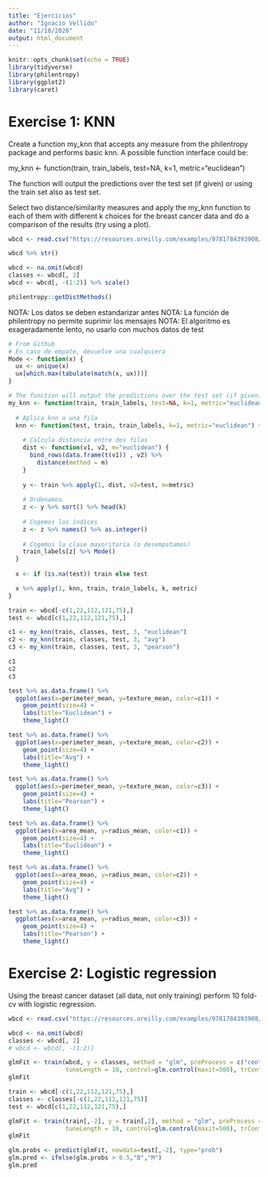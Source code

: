 ```yaml
---
title: "Ejercicios"
author: "Ignacio Vellido"
date: "11/18/2020"
output: html_document
---
```


```r
knitr::opts_chunk$set(echo = TRUE)
library(tidyverse)
library(philentropy)
library(ggplot2)
library(caret)
```

# Exercise 1: KNN

Create a function my_knn that accepts any measure from the philentropy package and performs basic knn. A possible function interface could be:

my_knn <- function(train, train_labels, test=NA, k=1, metric=“euclidean”)

The function will output the predictions over the test set (if given) or using the train set also as test set.

Select two distance/similarity measures and apply the my_knn function to each of them with different k choices for the breast cancer data and do a comparison of the results (try using a plot).

```r
wbcd <- read.csv("https://resources.oreilly.com/examples/9781784393908/raw/ac9fe41596dd42fc3877cfa8ed410dd346c43548/Machine%20Learning%20with%20R,%20Second%20Edition_Code/Chapter%2003/wisc_bc_data.csv")

wbcd %>% str()
```


```r
wbcd <- na.omit(wbcd)
classes <- wbcd[, 2]
wbcd <- wbcd[, -(1:2)] %>% scale()
```


```r
philentropy::getDistMethods()
```


NOTA: Los datos se deben estandarizar antes
NOTA: La función de philentropy no permite suprimir los mensajes
NOTA: El algoritmo es exageradamente lento, no usarlo con muchos datos de test
```r
# From Github
# En caso de empate, devuelve una cualquiera
Mode <- function(x) {
  ux <- unique(x)
  ux[which.max(tabulate(match(x, ux)))]
}

# The function will output the predictions over the test set (if given) or using the train set also as test set.
my_knn <- function(train, train_labels, test=NA, k=1, metric="euclidean") {
  
  # Aplica knn a una fila
  knn <- function(test, train, train_labels, k=1, metric="euclidean") {
    
    # Calcula distancia entre dos filas
    dist <- function(v1, v2, m="euclidean") {
      bind_rows(data.frame(t(v1)) , v2) %>% 
        distance(method = m)
    }
    
    y <- train %>% apply(1, dist, v2=test, m=metric)
    
    # Ordenamos
    z <- y %>% sort() %>% head(k)
    
    # Cogemos los índices
    z <- z %>% names() %>% as.integer()
    
    # Cogemos la clase mayoritaria (o desempatamos)
    train_labels[z] %>% Mode()
  }
  
  x <- if (is.na(test)) train else test

  x %>% apply(1, knn, train, train_labels, k, metric)
}

train <- wbcd[-c(1,22,112,121,75),]
test <- wbcd[c(1,22,112,121,75),]

c1 <- my_knn(train, classes, test, 3, "euclidean")
c2 <- my_knn(train, classes, test, 3, "avg")
c3 <- my_knn(train, classes, test, 3, "pearson")
```

```r
c1
c2
c3
```

```r
test %>% as.data.frame() %>% 
  ggplot(aes(x=perimeter_mean, y=texture_mean, color=c1)) +
    geom_point(size=4) +
    labs(title="Euclidean") +
    theme_light()

test %>% as.data.frame() %>% 
  ggplot(aes(x=perimeter_mean, y=texture_mean, color=c2)) +
    geom_point(size=4) +
    labs(title="Avg") +
    theme_light()

test %>% as.data.frame() %>% 
  ggplot(aes(x=perimeter_mean, y=texture_mean, color=c3)) +
    geom_point(size=4) +
    labs(title="Pearson") +
    theme_light()
```

```r
test %>% as.data.frame() %>% 
  ggplot(aes(x=area_mean, y=radius_mean, color=c1)) +
    geom_point(size=4) +
    labs(title="Euclidean") +
    theme_light()

test %>% as.data.frame() %>% 
  ggplot(aes(x=area_mean, y=radius_mean, color=c2)) +
    geom_point(size=4) +
    labs(title="Avg") +
    theme_light()

test %>% as.data.frame() %>% 
  ggplot(aes(x=area_mean, y=radius_mean, color=c3)) +
    geom_point(size=4) +
    labs(title="Pearson") +
    theme_light()
```

# Exercise 2: Logistic regression

Using the breast cancer dataset (all data, not only training) perform 10 fold-cv with logistic regression.

```r
wbcd <- read.csv("https://resources.oreilly.com/examples/9781784393908/raw/ac9fe41596dd42fc3877cfa8ed410dd346c43548/Machine%20Learning%20with%20R,%20Second%20Edition_Code/Chapter%2003/wisc_bc_data.csv")

wbcd <- na.omit(wbcd)
classes <- wbcd[, 2]
# wbcd <- wbcd[, -(1:2)]
```

```r
glmFit <- train(wbcd, y = classes, method = "glm", preProcess = c("center", "scale"),
                tuneLength = 10, control=glm.control(maxit=500), trControl = trainControl(method = "cv"))
glmFit
```

```r
train <- wbcd[-c(1,22,112,121,75),]
classes <- classes[-c(1,22,112,121,75)]
test <- wbcd[c(1,22,112,121,75),]
```

```r
glmFit <- train(train[,-2], y = train[,2], method = "glm", preProcess = c("center", "scale"),
                tuneLength = 10, control=glm.control(maxit=500), trControl = trainControl(method = "cv"))
glmFit
```

```r
glm.probs <- predict(glmFit, newdata=test[,-2], type="prob")
glm.pred <- ifelse(glm.probs > 0.5,"B","M")
glm.pred
```

